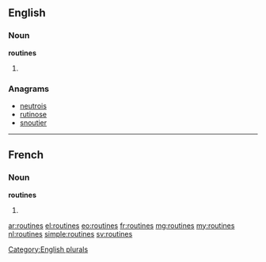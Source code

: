 ==English==

===Noun===
'''routines'''

# {{plural of|[[routine]]}}

===Anagrams===
* [[neutrois#English|neutrois]]
* [[rutinose#English|rutinose]]
* [[snoutier#English|snoutier]]

[[Category:English plurals]]

----

==French==

===Noun===
'''routines''' {{f}}

# {{plural of|[[routine]]|lang=fr}}

[[ar:routines]]
[[el:routines]]
[[eo:routines]]
[[fr:routines]]
[[mg:routines]]
[[my:routines]]
[[nl:routines]]
[[simple:routines]]
[[sv:routines]]